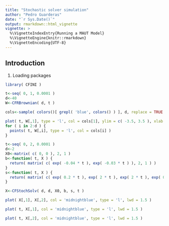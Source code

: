 ```yaml
---
title: "Stochastic solver simulation"
author: "Pedro Guarderas"
date: "`r Sys.Date()`"
output: rmarkdown::html_vignette
vignette: >
  %\VignetteIndexEntry{Running a MAUT Model}
  %\VignetteEngine{knitr::rmarkdown}
  %\VignetteEncoding{UTF-8}
---
```


## Introduction
1. Loading packages
```r
library( CFINI )
```

```r
t<-seq( 0, 1, 0.0001 )
d<-40
W<-CFRBrownian( d, t )
```

```r
cols<-sample( colors()[ grepl( 'blue', colors() ) ], d, replace = TRUE )

plot( t, W[,1], type = 'l', col = cols[1], ylim = c( -3.5, 3.5 ), xlab = 't', ylab = 'W' )
for ( i in 2:d ) {
  points( t, W[,i], type = 'l', col = cols[i] )
}
```

```r
t<-seq( 0, 2, 0.0001 )
d<-2
X0<-matrix( c( 0, 0 ), 2, 1 )
b<-function( t, X ) { 
  return( matrix( c( exp( -0.04 * t ), exp( -0.03 * t ) ), 2, 1 ) )
}
s<-function( t, X ) { 
  return( matrix( c( exp( 0.2 * t ), exp( 2 * t ), exp( 2 * t ), exp( 0.5 * t ) ), 2, 2 ) )
}
```

```r
X<-CFStochSolv( d, d, X0, b, s, t )
```

```r
plot( X[,1], X[,2], col = 'midnightblue', type = 'l', lwd = 1.5 )
```

```r
plot( t, X[,1], col = 'midnightblue', type = 'l', lwd = 1.5 )
```

```r
plot( t, X[,2], col = 'midnightblue', type = 'l', lwd = 1.5 )
```